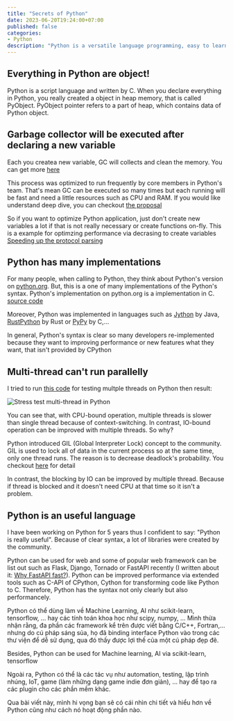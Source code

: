 ```yaml
---
title: "Secrets of Python"
date: 2023-06-20T19:24:00+07:00
published: false
categories:
- Python
description: "Python is a versatile language programming, easy to learn because of clean syntax. However, Python has also some secrets that not everyone know. In this post, I show you what are secrets of Python?"
---
```


## Everything in Python are object!

Python is a script language and written by C. When you declare everything in Python, you really created a object in heap memory, that is called PyObject. PyObject pointer refers to a part of heap, which contains data of Python object.


## Garbage collector will be executed after declaring a new variable

Each you createa new variable, GC will collects and clean the memory. You can get more [here](https://github.com/python/cpython/blob/8281cbddc6/Modules/gcmodule.c#L2321)

This process was optimized to run frequently by core members in Python's team. That's mean GC can be executed so many times but each running will be fast and need a little resources such as CPU and RAM. If you would like understand deep dive, you can checkout [the proposal](https://mail.python.org/pipermail/python-dev/2008-June/080579.html)

So if you want to optimize Python application, just don't create new variables a lot if that is not really necessary or create functions on-fly. This is a example for optimzing performance via decrasing to create variables [Speeding up the protocol parsing](https://github.com/redis/redis-py/pull/2596)

## Python has many implementations

For many people, when calling to Python, they think about Python's version on [python.org](https://python.org). But, this is a one of many implementations of the Python's syntax. Python's implementation on python.org is a implementation in C. [source code](https://github.com/python/cpython)

Moreover, Python was implemented in languages such as [Jython](https://jython.org) by Java, [RustPython](https://rustpython.github.io) by Rust or [PyPy](https://pypy.org) by C,...

In general, Python's syntax is clear so many developers re-implemented because they want to improving performance or new features what they want, that isn't provided by CPython


## Multi-thread can't run parallelly

I tried to run [this code](https://gist.github.com/magiskboy/1b7a49b3f195c819829eb303e7ee1479) for testing multple threads on Python then result:

<Image
    src="https://user-images.githubusercontent.com/13352088/238660974-b0fde8b8-8131-4f39-88eb-3c9a39e329ef.png"
    width={900}
    title="Stress test multi-thread in Python"
/>

You can see that, with CPU-bound operation, multiple threads is slower than single thread because of context-switching. In contrast, IO-bound operation can be improved with multiple threads. So why?

Python introduced GIL (Global Interpreter Lock) concept to the community. GIL is used to lock all of data in the current process so at the same time, only one thread runs. The reason is to decrease deadlock's probability. You checkout [here](https://github.com/python/cpython/blob/main/Python/ceval_gil.c#L19) for detail

In contrast, the blocking by IO can be improved by multiple thread. Because if thread is blocked and it doesn't need CPU at that time so it isn't a problem.

## Python is an useful language

I have been working on Python for 5 years thus I confident to say: "Python is really useful". Because of clear syntax, a lot of libraries were created by the community.

Python can be used for web and some of popular web framework can be list out such as Flask, Django, Tornado or FastAPI recently (I written about it: [Why FastAPI fast?](/posts/why-fastapi-fast)). Python can be improved performance via extended tools such as C-API of CPython, Cython for transforming code like Python to C. Therefore, Python has the syntax not only clearly but also performancely.

Python có thể dùng làm về Machine Learning, AI như scikit-learn, tensorflow, ... hay các tính toán khoa học như scipy, numpy, ... Mình thừa nhận rằng, đa phần các framework kể trên được viết bằng C/C++, Fortran,... nhưng do cú pháp sáng sủa, họ đã binding interface Python vào trong các thư viện để dễ sử dụng, qua đó thấy được lợi thế của một cú pháp đẹp đẽ.

Besides, Python can be used for Machine learning, AI via scikit-learn, tensorflow

Ngoài ra, Python có thể là các tác vụ như automation, testing, lập trình nhúng, IoT, game (làm những dạng game indie đơn giản), ... hay để tạo ra các plugin cho các phần mềm khác.

Qua bài viết này, mình hi vọng bạn sẽ có cái nhìn chi tiết và hiểu hơn về Python cũng như cách nó hoạt động phần nào.

